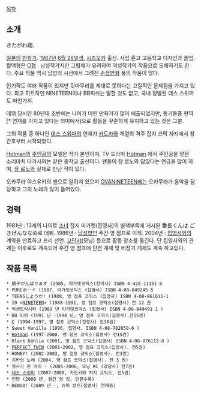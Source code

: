 [[목차]]

== 소개 ==
きたがわ翔.

[[일본]]의 [[만화가]]. [[1967년]] [[6월 28일]]생, [[시즈오카]] 출신. 사립 혼고 고등학교 디자인과 졸업. 혈액형은 [[O형]] .
남성작가지만 그림체가 유려하여 여성작가의 작품으로 오해하기도 한다. 주요 작품 역시 남성의 시선에서 그려진 [[순정만화]] 풍의 작품이 많다.

인기작도 여러 작품이 있지만 뒷마무리를 제대로 못하다는 고질적인 문제점을 가지고 있다. 최고 히트작인 NINETEEN이나 BB피쉬는 말할 것도 없고, 국내 정발된 데스 스위퍼도 마찬가지. 

데뷔 당시인 80년대 초반에는 나이가 어린 만화가가 많이 배출되었지만, 동기들중 현역[* 연재를 가지고 있다는 의미에서]으로 활동을 꾸준하게 유지하고 있는 것은 그뿐.

그의 작품 중 하나인 [[데스 스위퍼]]의 연재가 [[카도카와]] 계열의 격주 잡지 코믹 차지에서 창간호부터 시작되었다.

[[Hotman]]의 [[주인공]]의 모델은 작가 본인이며, TV 드라마 [[Hotman]] 에서 주인공을 맡은 소리마치 타카시와는 같은 중학교 출신이다.
팬들이 장 르노와 닮았다는 언급을 많이 하며, [[장 르노]]와 실제로 만난 적이 있다. 

오카무라 야스유키의 팬으로 알려져 있으며 [[OVA]][[NINETEEN]]에는 오카무라가 음악을 담당하고 그의 노래가 많이 들어있다. 

== 경력 ==
1981년 : 13세의 나이로 [[소녀]] 잡지 마가렛(집영사)의 별책부록에 게시된 番長くんは ごきげんななめ로 데뷔. 
1986년 :  [[남성향]]인 주간 영 점프로 이적.
2004년 : [[집영사]]와의 계약을 만료하고 프리 선언.  [[고단샤]](모닝) 등으로 활동 장소를 옮긴다. 
단 집영사와의 관계는 이후로도 계속되어 주간 영 점프에 단편 게재 및 비정기 게제도 계속 하고있다. 

== 작품 목록 ==
 * 萌子がんばります (1985, 마가렛코믹스(창미사) ISBN 4-420-11151-8
 * PUREボーイ (1987, 마가렛코믹스 (집영사) ISBN 4-08-849245-5 
 * TEENSしようか! (1988, 영 점프 코믹스 (집영사) ISBN 4-08-861611-1
 * 19 <[[NINETEEN]]> (1988-1991, 영 점프 코믹스(집영사) 전 12 권
 * 익센트릭시티 (1989 년 마가렛코믹스 (집영사) ISBN 4-08-849491-1 )
 * BB 피쉬 (1991 년 -1994 년, 영 점프 코믹스(집영사).전15권)
 * [[C]] (1994-1997, 영 점프 코믹스(집영사) 전10권)
 * Sweet Vanilla (1996, 집영사. ISBN 4-08-782850-6 )
 * [[Hotman]] (1997-2000. 영 점프 코믹스(집영사) 전15권)
 * Black Dahlia (2001, 영 점프 코믹스(집영사) ISBN 4-08-876113-8 )
 * [[PERFECT TWIN]] (2001-2002, 영 점프 코믹스(집영사). 전5권)
 * HONEY! (2002-2003, 영 점프 코믹스(집영사). 전3권)
 * 치카의 노래 (2004, 영 점프 코믹스(집영사). 전 3 권)
 * 형사가 한 마리 - (2005-2006, 모닝 KC (강담사) 전7권)
 * [[데스 스위퍼]] (2007-2009, 카도카와 챠지 코믹스, 전5권)
 * 인연 (2008 년, 월간 영 킹. 단편수록)
 * BENGO! (2009 년 -, 슈퍼 점프(집영사) 연재중)
